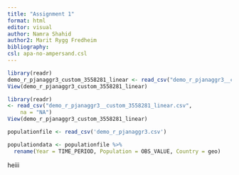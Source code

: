 ```yaml
---
title: "Assignment 1"
format: html
editor: visual
author: Namra Shahid
author2: Marit Rygg Fredheim
bibliography: 
csl: apa-no-ampersand.csl
---
```


```r
library(readr)
demo_r_pjanaggr3_custom_3558281_linear <- read_csv("demo_r_pjanaggr3__custom_3558281_linear.csv")
View(demo_r_pjanaggr3_custom_3558281_linear)
```

```r
library(readr)
<- read_csv("demo_r_pjanaggr3__custom_3558281_linear.csv", 
    na = "NA")
View(demo_r_pjanaggr3_custom_3558281_linear)
```

```r
populationfile <- read_csv('demo_r_pjanaggr3.csv')
```

```r
populationdata <- populationfile %>%
  rename(Year = TIME_PERIOD, Population = OBS_VALUE, Country = geo)
```

heiii
